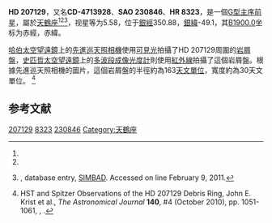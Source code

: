 {{Starbox begin
| name = HD 207129
}}
{{Starbox observe
| epoch = [[J2000.0|J2000.0]]
| constell = [[天鶴座|天鶴座]]<ref name=SIMBAD>{{cite web
 | url=http://simbad.u-strasbg.fr/simbad/sim-id?Ident=HR+8323
 | title=Pulsating variable Star
 | publisher=Centre de Données astronomiques de Strasbourg
 | work=SIMBAD
 | accessdate=2012-07-13
 | archive-date=2016-03-10
 | archive-url=https://web.archive.org/web/20160310211809/http://simbad.u-strasbg.fr/simbad/sim-id?Ident=HR+8323
 | dead-url=no
 }}</ref><ref name=DATA>{{cite web
 | url=http://vizier.u-strasbg.fr/viz-bin/VizieR-5?-out.add=.&-source=5050&-corr=PK=HR&-out.max=9999&HR=8323
 | title=VizieR Detailed Page
 | accessdate=2012-07-13
 | archive-date=2016-03-04
 | archive-url=https://web.archive.org/web/20160304232055/http://vizier.u-strasbg.fr/viz-bin/VizieR-5?-out.add=.&-source=5050&-corr=PK=HR&-out.max=9999&HR=8323
 | dead-url=no
 }}</ref>
| 星官 = 
| ra = {{RA|21|48|15.8}}<ref name=SIMBAD /><ref name=DATA />
| dec = {{DEC|-47|18|13}}<ref name=SIMBAD /><ref name=DATA />
| appmag_v = 5.58<ref name=SIMBAD /><ref name=DATA />
}}
{{Starbox character
| class = G0V<ref name=SIMBAD /><ref name=DATA />
| b-v = 0.6<ref name=SIMBAD /><ref name=DATA />
| u-b = 0.08<ref name=SIMBAD /><ref name=DATA />
| r-i = <ref name=SIMBAD /><ref name=DATA />
| variable = 
}}
{{Starbox astrometry
| radial_v = 0.08
| prop_mo_ra = -7
| parallax = 0.073
| p_error = 
}}
{{Starbox catalog
| names =CD-4713928，[[SAO星表|SAO]] 230846，[[HD星表|HD]] 207129，[[HR星表|HR]] 8323}}
{{Starbox reference |Simbad=HR+8323}}
{{Starbox end}}

'''HD 207129'''，又名'''CD-4713928'''、'''SAO 230846'''、'''HR 8323'''，是一個[[恆星光譜|G型]][[主序前星|主序前星]]，屬於[[天鶴座|天鶴座]]<ref name=SIMBAD /><ref name=DATA /><ref name=sb0>{{SIMBAD link|HR+8323|HD 207129 -- Pre-main sequence Star}}, database entry, [[SIMBAD|SIMBAD]].  Accessed on line February 9, 2011.</ref>，视星等为5.58，位于[[銀道座標系|銀經]]350.88，[[銀道座標系|銀緯]]-49.1，其[[B1900.0|B1900.0]]坐标为赤經{{RA|21|41|45.6}}，赤緯{{DEC|-47|-49.1|31}}。

[[哈伯太空望遠鏡|哈伯太空望遠鏡]]上的[[先進巡天照相機|先進巡天照相機]]使用[[可見光|可見光]]拍攝了HD 207129周圍的[[岩屑盤|岩屑盤]]，[[史匹哲太空望遠鏡|史匹哲太空望遠鏡]]上的[[史匹哲太空望遠鏡#規格及設備|多波段成像光度計]]則使用[[紅外線|紅外線]]拍攝了這個岩屑盤。根據先進巡天照相機的圖片，這個岩屑盤的半徑約為163[[天文單位|天文單位]]，寬度約為30天文單位。 <ref>HST and Spitzer Observations of the HD 207129 Debris Ring, John E. Krist et al., ''The Astronomical Journal'' '''140''', #4 (October 2010), pp. 1051-1061, {{doi|10.1088/0004-6256/140/4/1051}}, {{bibcode|2010AJ....140.1051K}}.</ref>
== 参考文献 ==
{{reflist}}

{{star-stub}}

[[Category:HD和HDE天體|207129]]
[[Category:HR天體|8323]]
[[Category:SAO天體|230846]]
[[Category:天鶴座|Category:天鶴座]]